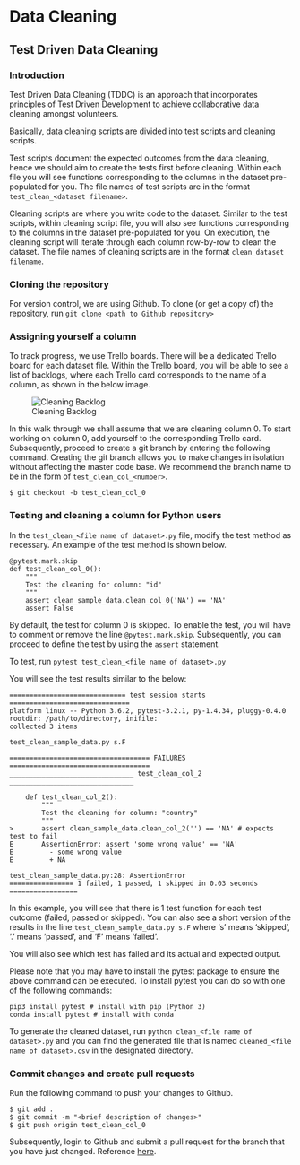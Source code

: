 # Data Cleaning

## Test Driven Data Cleaning
### Introduction
Test Driven Data Cleaning (TDDC) is an approach that incorporates principles of Test Driven Development to achieve collaborative data cleaning amongst volunteers.

Basically, data cleaning scripts are divided into test scripts and cleaning scripts.

Test scripts document the expected outcomes from the data cleaning, hence we should aim to create the tests first before cleaning. Within each file you will see functions corresponding to the columns in the dataset pre-populated for you. The file names of test scripts are in the format `test_clean_<dataset filename>`.

Cleaning scripts are where you write code to the dataset. Similar to the test scripts, within cleaning script file, you will also see functions corresponding to the columns in the dataset pre-populated for you. On execution, the cleaning script will iterate through each column row-by-row to clean the dataset. The file names of cleaning scripts are in the format `clean_dataset filename`.

### Cloning the repository
For version control, we are using Github. To clone (or get a copy of) the repository, run `git clone <path to Github repository>`

### Assigning yourself a column
To track progress, we use Trello boards. There will be a dedicated Trello board for each dataset file. Within the Trello board, you will be able to see a list of backlogs, where each Trello card corresponds to the name of a column, as shown in the below image.

![Cleaning Backlog](resources/examples/tddc/trello_backlog_columns.png)

In this walk through we shall assume that we are cleaning column 0. To start working on column 0, add yourself to the corresponding Trello card. Subsequently, proceed to create a git branch by entering the following command. Creating the git branch allows you to make changes in isolation without affecting the master code base. We recommend the branch name to be in the form of `test_clean_col_<number>`.  

```
$ git checkout -b test_clean_col_0
```

### Testing and cleaning a column for Python users
In the `test_clean_<file name of dataset>.py` file, modify the test method as necessary. An example of the test method is shown below.

```
@pytest.mark.skip
def test_clean_col_0():
    """
    Test the cleaning for column: "id"
    """
    assert clean_sample_data.clean_col_0('NA') == 'NA'
    assert False
```

By default, the test for column 0 is skipped. To enable the test, you will have to comment or remove the line `@pytest.mark.skip`. Subsequently, you can proceed to define the test by using the `assert` statement.

To test, run `pytest test_clean_<file name of dataset>.py`

You will see the test results similar to the below:  
```
============================= test session starts ==============================
platform linux -- Python 3.6.2, pytest-3.2.1, py-1.4.34, pluggy-0.4.0
rootdir: /path/to/directory, inifile:
collected 3 items                                                               

test_clean_sample_data.py s.F

=================================== FAILURES ===================================
_______________________________ test_clean_col_2 _______________________________

    def test_clean_col_2():
        """
        Test the cleaning for column: "country"
        """
>       assert clean_sample_data.clean_col_2('') == 'NA' # expects test to fail
E       AssertionError: assert 'some wrong value' == 'NA'
E         - some wrong value
E         + NA

test_clean_sample_data.py:28: AssertionError
================ 1 failed, 1 passed, 1 skipped in 0.03 seconds =================
```

In this example, you will see that there is 1 test function for each test outcome (failed, passed or skipped). You can also see a short version of the results in the line `test_clean_sample_data.py s.F` where 's' means 'skipped', '.' means 'passed', and 'F' means 'failed'.

You will also see which test has failed and its actual and expected output.

Please note that you may have to install the pytest package to ensure the above command can be executed. To install pytest you can do so with one of the following commands:
```
pip3 install pytest # install with pip (Python 3)
conda install pytest # install with conda
```

To generate the cleaned dataset, run `python clean_<file name of dataset>.py` and you can find the generated file that is named `cleaned_<file name of dataset>.csv` in the designated directory.

### Commit changes and create pull requests
Run the following command to push your changes to Github.  
```
$ git add .
$ git commit -m "<brief description of changes>"
$ git push origin test_clean_col_0
```

Subsequently, login to Github and submit a pull request for the branch that you have just changed. Reference [here](https://help.github.com/articles/creating-a-pull-request/).

